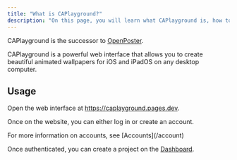 ```yaml
---
title: "What is CAPlayground?"
description: "On this page, you will learn what CAPlayground is, how to set it up, and see other pages on how to create your first project."
---
```


CAPlayground is the successor to [OpenPoster](https://openposter.github.io).

CAPlayground is a powerful web interface that allows you to create beautiful animated wallpapers for iOS and iPadOS on any desktop computer.

## Usage

Open the web interface at https://caplayground.pages.dev.

Once on the website, you can either log in or create an account.

<Info>
  For more information on accounts, see [Accounts](/account)
</Info>

Once authenticated, you can create a project on the [Dashboard](/account/dashboard).